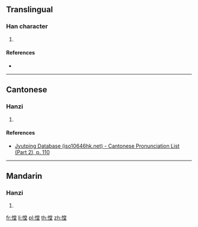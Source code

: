 {{character info/new}}
==Translingual==

===Han character===
{{Han char|rn=61|rad=心|as=11|sn=14|four=|canj=PFBG|ids=⿰忄堂}}

# {{defn|Han|sort=心11}}

====References====
* {{Han ref|kx=0401.370|dkj=11177|hdz=42345.150|uh=6186|ud=24966}}

----

==Cantonese==

===Hanzi===
{{yue-hanzi|jyut=[[caang1]]|y=chaang1}}

# {{defn|lang=yue|sort=心11}}

====References====
* [http://www.iso10646hk.net/jp/document/download.jsp Jyutping Database (iso10646hk.net) - Cantonese Pronunciation List (Part 2), p. 110]

----

==Mandarin==

===Hanzi===
{{cmn-hanzi|pin=[[chēng]] ([[cheng1]])|wg=ch'eng<sup>1</sup>}}

# {{defn|lang=cmn|sort=心11}}

[[fr:憆]]
[[li:憆]]
[[pl:憆]]
[[th:憆]]
[[zh:憆]]